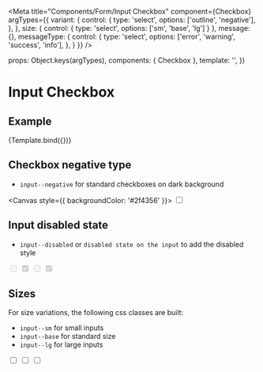 
<Meta
  title="Components/Form/Input Checkbox"
  component={Checkbox}
  argTypes={{
    variant: {
      control: {
        type: 'select',
        options: ['outline', 'negative'],
      },
    },
    size: { control: { type: 'select', options: ['sm', 'base', 'lg'] } },
    message: {},
    messageType: {
      control: {
        type: 'select',
        options: ['error', 'warning', 'success', 'info'],
      },
    }
  }}
/>

  props: Object.keys(argTypes),
  components: { Checkbox },
  template: '<Checkbox :variant="variant" :size="size" :label="label" :id="id" :name="name" :value="value" :message="message" :messageType="messageType" />',
})

# Input Checkbox

## Example

<Canvas>
  <Story
    name="Example"
    args={{
      variant: 'outline',
      size: 'base',
      label: 'Label',
      name: 'checkbox-name',
      id:'checkbox-id'
    }}
  >
    {Template.bind({})}
  </Story>
</Canvas>

<ArgsTable story="Example" />

## Checkbox negative type

- `input--negative` for standard checkboxes on dark background

<Canvas style={{ backgroundColor: '#2f4356' }}>
  <input type="checkbox" class="input--negative input--base" />
</Canvas>

## Input disabled state

- `input--disabled` or `disabled state on the input` to add the disabled style

<Canvas>
  <input type="checkbox" class="input--outline input--base" disabled />
  <input type="checkbox" class="input--outline input--base" disabled checked />
  <input type="checkbox" class="input--negative input--base" disabled />
  <input type="checkbox" class="input--negative input--base" disabled checked />
</Canvas>

## Sizes

For size variations, the following css classes are built:

- `input--sm` for small inputs
- `input--base` for standard size
- `input--lg` for large inputs

<Canvas>
  <input type="checkbox" class="input--outline input--sm" value="input--sm" />
  <input
    type="checkbox"
    class="input--outline input--base"
    value="input--base"
  />
  <input type="checkbox" class="input--outline input--lg" value="input--lg" />
</Canvas>
